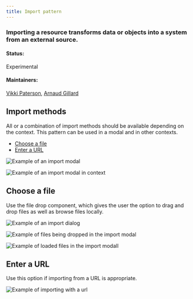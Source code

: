 ```yaml
---
title: Import pattern
---
```


### Importing a resource transforms data or objects into a system from an external source.

#### Status: 

Experimental

#### Maintainers:

[Vikki Paterson](https://github.ibm.com/VICTORIA), [Arnaud Gillard](https://github.ibm.com/Arnaud-Gillard)

## Import methods
All or a combination of import methods should be available depending on the context. This pattern can be used in a modal and in other contexts. 
<AnchorLinks>

- [Choose a file](#choose-a-file)
- [Enter a URL](#enter-a-url)

</AnchorLinks>

<ImageComponent cols="8">

![Example of an import modal](images/1.png)

</ImageComponent>

<ImageComponent cols="8" caption="Example of an import modal in context">

![Example of an import modal in context](images/0.5.png)

</ImageComponent>



## Choose a file

Use the file drop component, which gives the user the option to drag and drop files as well as browse files locally.



<ImageComponent cols="8">

![Example of an import dialog](images/2.png)

</ImageComponent>

<ImageComponent cols="8">

![Example of files being dropped in the import modal](images/3.png)

</ImageComponent>

<ImageComponent cols="8">

![Example of loaded files in the import modall](images/4.png)

</ImageComponent>


## Enter a URL

Use this option if importing from a URL is appropriate.

<ImageComponent cols="8">

![Example of importing with a url](images/5.png)

</ImageComponent>